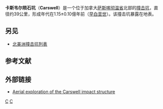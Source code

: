 '''卡斯韦尔陨石坑'''（'''Carswell'''）是一个位于加拿大[[萨斯喀彻温省|萨斯喀彻温省]]北部的[[撞击坑|撞击坑]]，直径约39公里，形成年代在1.15±0.10億年前（[[早白垩世|早白垩世]]）。该撞击坑暴露在地表。

== 另见 ==
* [[北美洲撞击坑列表|北美洲撞击坑列表]]
{{coord|58|26|26|N|109|30|24|W|type:landmark_scale:300000|display=title}}

== 参考文献 ==
{{reflist}}

==外部链接==
*[https://web.archive.org/web/20150609104613/http://ottawa-rasc.ca/wiki/index.php?title=Odale_articles_Carswell Aerial exploration of the Carswell impact structure]

[[Category:地球撞击坑|C]]
[[Category:薩斯喀徹溫省地理|C]]